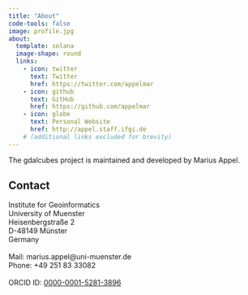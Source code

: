 ```yaml
---
title: "About"
code-tools: false
image: profile.jpg
about:
  template: solana
  image-shape: round
  links:
    - icon: twitter
      text: Twitter
      href: https://twitter.com/appelmar
    - icon: github
      text: GitHub
      href: https://github.com/appelmar
    - icon: globe
      text: Personal Website
      href: http://appel.staff.ifgi.de
    # (additional links excluded for brevity)
---
```


The gdalcubes project is maintained and developed by Marius Appel.

## Contact

| Institute for Geoinformatics
| University of Muenster
| Heisenbergstraße 2
| D-48149 Münster
| Germany
| 
| Mail: marius.appel@uni-muenster.de
| Phone: +49 251 83 33082
| 
| ORCID ID: [0000-0001-5281-3896](http://orcid.org/0000-0001-5281-3896)
